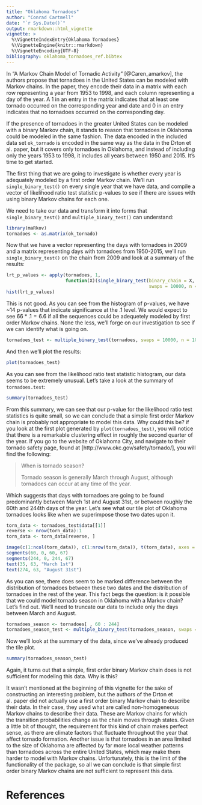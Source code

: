 ```yaml
---
title: "Oklahoma Tornadoes"
author: "Conrad Cartmell"
date: "`r Sys.Date()`"
output: rmarkdown::html_vignette
vignette: >
  %\VignetteIndexEntry{Oklahoma Tornadoes}
  %\VignetteEngine{knitr::rmarkdown}
  %\VignetteEncoding{UTF-8}
bibliography: oklahoma_tornadoes_ref.bibtex
---
```

In "A Markov Chain Model of Tornadic Activity" [@Caren_amarkov], the authors propose that tornadoes in the United States can be modeled with Markov chains. In the paper, they encode their data in a matrix with each row representing a year from 1953 to 1998, and each column representing a day of the year. A 1 in an entry in the matrix indicates that at least one tornado occurred on the corresponding year and date and 0 in an entry indicates that no tornadoes occurred on the corresponding day.

If the presence of tornadoes in the greater United States can be modeled with a binary Markov chain, it stands to reason that tornadoes in Oklahoma could be modeled in the same fashion. The data encoded in the included data set `ok_tornado` is encoded in the same way as the data in the Drton et al. paper, but it covers only tornadoes in Oklahoma, and instead of including only the years 1953 to 1998, it includes all years between 1950 and 2015. It's time to get started.

The first thing that we are going to investigate is whether every year is adequately modeled by a first order Markov chain. We'll run `single_binary_test()` on every single year that we have data, and compile a vector of likelihood ratio test statistic p-values to see if there are issues with using binary Markov chains for each one.

We need to take our data and transform it into forms that `single_binary_test()` and `multiple_binary_test()` can understand:

```r
library(maRkov)
tornadoes <- as.matrix(ok_tornado)
```

Now that we have a vector representing the days with tornadoes in 2009 and a matrix representing days with tornadoes from 1950-2015, we'll run `single_binary_test()` on the chain from 2009 and look at a summary of the results:

```r
lrt_p_values <- apply(tornadoes, 1,
                      function(X)(single_binary_test(binary_chain = X,
                                                     swaps = 10000, n = 10000))$p_value_lrt)
hist(lrt_p_values)
```

This is not good. As you can see from the histogram of p-values, we have ~14 p-values that indicate significance at the .1 level. We would expect to see $66*.1=6.6$ if all the sequences could be adequetely modeled by first order Markov chains. None the less, we'll forge on our investigation to see if we can identify what is going on.

```r
tornadoes_test <- multiple_binary_test(tornadoes, swaps = 10000, n = 10000)
```

And then we'll plot the results:

```r
plot(tornadoes_test)
```

As you can see from the likelihood ratio test statistic histogram, our data seems to be extremely unusual. Let's take a look at the summary of `tornadoes.test`:

```r
summary(tornadoes_test)
```

From this summary, we can see that our p-value for the likelihood ratio test statistics is quite small, so we can conclude that a simple first order Markov chain is probably not appropriate to model this data. Why could this be? if you look at the first plot generated by `plot(tornadoes_test)`, you will notice that there is a remarkable clustering effect in roughly the second quarter of the year. If you go to the website of Oklahoma City, and navigate to their tornado safety page, found at [http://www.okc.gov/safety/tornado/], you will find the following:

>When is tornado season?
>
>Tornado season is generally March through August, although tornadoes can occur at any time of the year.

Which suggests that days with tornadoes are going to be found predominantly between March 1st and August 31st, or between roughly the 60th and 244th days of the year. Let's see what our tile plot of Oklahoma tornadoes looks like when we superimpose those two dates upon it.

```r
torn_data <- tornadoes_test$data[[1]]
reverse <- nrow(torn_data):1
torn_data <- torn_data[reverse, ]

image(c(1:ncol(torn_data)), c(1:nrow(torn_data)), t(torn_data), axes = FALSE, ylab = " ", xlab = "Visual representation of the actual Markov Chain.", col = c("aquamarine3", "chocolate1"))
segments(60, 0, 60, 67)
segments(244, 0, 244, 67)
text(35, 63, "March 1st")
text(274, 63, "August 31st")
```

As you can see, there does seem to be marked difference between the distribution of tornadoes between these two dates and the distribution of tornadoes in the rest of the year. This fact begs the question: is it possible that we could model tornado season in Oklahoma with a Markov chain? Let's find out. We'll need to truncate our data to include only the days between March and August.

```r
tornadoes_season <- tornadoes[ , 60 : 244]
tornadoes_season_test <- multiple_binary_test(tornadoes_season, swaps = 10000, n = 10000)
```

Now we'll look at the summary of the data, since we've already produced the tile plot.

```r
summary(tornadoes_season_test)
```

Again, it turns out that a simple, first order binary Markov chain does is not sufficient for modeling this data. Why is this?

It wasn't mentioned at the beginning of this vignette for the sake of constructing an interesting problem, but the authors of the Drton et al. paper did not actually use a first order binary Markov chain to describe their data. In their case, they used what are called non-homogeneous Markov chains to describe their data. These are Markov chains for which the transition probabilities change as the chain moves through states. Given a little bit of thought, the requirement for this kind of chain makes perfect sense, as there are climate factors that fluctuate throughout the year that affect tornado formation. Another issue is that tornadoes in an area limited to the size of Oklahoma are affected by far more local weather patterns than tornadoes across the entire United States, which may make them harder to model with Markov chains. Unfortunately, this is the limit of the functionality of the package, so all we can conclude is that simple first order binary Markov chains are not sufficient to represent this data.

# References
